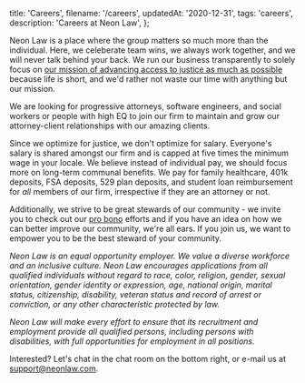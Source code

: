   title: 'Careers',
  filename: '/careers',
  updatedAt: '2020-12-31',
  tags: 'careers',
  description: 'Careers at Neon Law',
};

Neon Law is a place where the group matters so much more than the individual.
Here, we celeberate team wins, we always work together, and we will never
talk behind your back. We run our business transparently to solely focus on
[our mission of advancing access to justice as much as possible](/values)
because life is short, and we'd rather not waste our time with anything but
our mission.

We are looking for progressive attorneys, software engineers, and social
workers or people with high EQ to join our firm to maintain and grow
our attorney-client relationships with our amazing clients.

Since we optimize for justice, we don't optimize for salary. Everyone's
salary is shared amongst our firm and is capped at five times the minimum
wage in your locale. We believe instead of individual pay, we
should focus more on long-term communal benefits. We pay for family
healthcare, 401k deposits, FSA deposits, 529 plan deposits, and student loan
reimbursement for _all_ members of our firm, irrespective if they are an
attorney or not.

Additionally, we strive to be great stewards of our community - we invite you to
check out our [pro bono](/pro-bono) efforts and if you have an idea on how we
can better improve our community, we're all ears. If you join us, we want to
empower you to be the best steward of your community.

_Neon Law is an equal opportunity employer. We value a diverse workforce and
an inclusive culture. Neon Law encourages applications from all qualified
individuals without regard to race, color, religion, gender, sexual orientation,
gender identity or expression, age, national origin, marital status,
citizenship, disability, veteran status and record of arrest or conviction, or
any other characteristic protected by law._

_Neon Law will make every effort to ensure that its recruitment and
employment provide all qualified persons, including persons with
disabilities, with full opportunities for employment in all positions._

Interested? Let's chat in the chat room on the bottom right, or e-mail us at
support@neonlaw.com.
